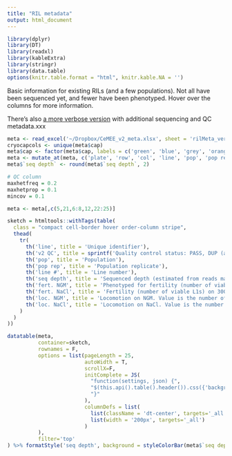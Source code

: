 ```yaml
---
title: "RIL metadata"
output: html_document
---
```


```r
library(dplyr)
library(DT)
library(readxl)
library(kableExtra)
library(stringr)
library(data.table)
options(knitr.table.format = "html", knitr.kable.NA = '') 
```

Basic information for existing RILs (and a few populations). Not all have been sequenced yet, and fewer have been phenotyped. Hover over the columns for more information.

There's also [a more verbose version](pages/rilMeta_verbose.html) with additional sequencing and QC metadata.xxx

```r
meta <- read_excel('~/Dropbox/CeMEE_v2_meta.xlsx', sheet = 'rilMeta_verbose')
cryocapcols <- unique(meta$cap)
meta$cap <- factor(meta$cap, labels = c('green', 'blue', 'grey', 'orange', 'yellow', 'red'))
meta <- mutate_at(meta, c('plate', 'row', 'col', 'line', 'pop', 'pop rep', 'G+A0', 'G+A140', 'G inbred', 'line','v1', 'v2', 'v2 QC', 'seq loc', 'seq platform', 'seq year'), factor)
meta$`seq depth` <- round(meta$`seq depth`, 2)

# QC column
maxhetfreq = 0.2
maxhetprop = 0.1
mincov = 0.1

meta <- meta[,c(5,21,6:8,12,22:25)]

sketch = htmltools::withTags(table(
  class = "compact cell-border hover order-column stripe",
  thead(
    tr(
      th('line', title = 'Unique identifier'),
      th('v2 QC', title = sprintf('Quality control status: PASS, DUP (another closely related line has been retained), LOW COV (<%sx), HET (ref & alt seen at >%s%% of sites with >= 3 reads and mean minor allele proportion > %s', mincov, maxhetfreq*100, maxhetprop)),
      th('pop', title = 'Population'),
      th('pop rep', title = 'Population replicate'),
      th('line #', title = 'Line number'),
      th('seq depth', title = 'Sequenced depth (estimated from reads mapped to the center of chromosome I with minimum MQ40)'),
      th('fert. NGM', title = 'Phenotyped for fertility (number of viable L1s) on NGM. Value is the number of observations (adult hermaphrodites) post-QC.'),
      th('fert. NaCl', title = 'Fertility (number of viable L1s) on 300mM NaCl. Value is the number of observations (adult hermaphrodites) post-QC.'),
      th('loc. NGM', title = 'Locomotion on NGM. Value is the number of observations (tracks) post-QC.'),
      th('loc. NaCl', title = 'Locomotion on NaCl. Value is the number of observations (tracks) post-QC.')
    )
  )
))

datatable(meta, 
          container=sketch,
          rownames = F,
          options = list(pageLength = 25, 
                         autoWidth = T, 
                         scrollX=F,
                         initComplete = JS(
                           "function(settings, json) {",
                           "$(this.api().table().header()).css({'background-color': '#000', 'color': '#fff'});",
                           "}"
                         ),
                         columnDefs = list(
                           list(className = 'dt-center', targets='_all'),
                           list(width = '200px', targets='_all')
                         )
          ), 
          filter='top'
) %>% formatStyle('seq depth', background = styleColorBar(meta$`seq depth`, 'steelblue'))
```